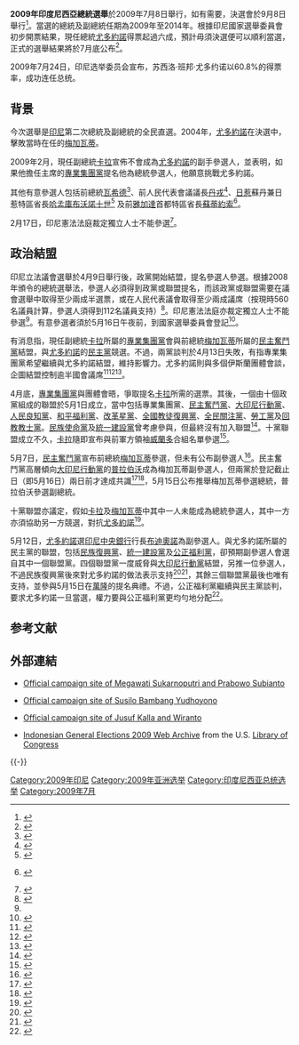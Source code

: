 {{Infobox Election
| election_name      = 2009年印度尼西亞總統選舉
| country            = 印度尼西亞
| type               = 總統
| ongoing            = no
| previous_election  = 2004年印度尼西亞總統選舉
| previous_year      = 2004年
| next_election      = 2014年印度尼西亞總統選舉
| next_year          = 2014年
| election_date      = 2009年7月8日

<!-- Susilo Bambang Yudhoyono -->
| image1             = [[File:SusiloBambangYudhoyono.jpg|70px]]
| nominee1           = [[蘇西洛·班邦·尤多約諾|蘇西洛·班邦·尤多約諾]]
| party1             = 民主黨
| running_mate1      = '''[[布迪奧諾|布迪奧諾]]'''
| popular_vote1      = 73,874,562
| percentage1        = 60.80%

<!-- Megawati Sukarnoputri -->
| image2             = [[File:President_Megawati_Sukarnoputri_-_Indonesia.jpg|80px]]
| nominee2           = [[梅加瓦蒂·蘇加諾普翠|梅加瓦蒂·蘇加諾普翠]]
| party2             = 民主奮鬥黨
| running_mate2      = [[普拉博沃·蘇比安托|普拉伯沃]]
| popular_vote2      = 32,548,105
| percentage2        = 26.79%

<!-- Jusuf Kalla -->
| image3             = [[File:Jusuf_Kalla.jpg|70px]]
| nominee3           = [[優素福·卡爾拉|優素福·卡爾拉]]
| party3             = 專業集團黨
| running_mate3      = [[威蘭多|威蘭多]]
| popular_vote3      = 15,081,814
| percentage3        = 12.41%
| map_image          = 2009 PresElectionsIndonesia.png
| map_caption        = 按每省得票最多的候選人劃分的選舉形勢圖。梅加瓦蒂·蘇加諾普翠：<span style="color:red;">紅</span>；蘇西洛·班邦·尤多約諾：<span style="color:#0026FF;">藍</span>；優素福·卡爾拉：<span style="color:#FFD800;">黃</span>。<ref>{{Cite web |url=http://mediacenter.kpu.go.id/images/mediacenter/pilpres2009/rekapitulasi_nasional.pdf |title=General Elections Commission Results Tabulation |accessdate=2013-10-22 |archive-date=2013-12-25 |archive-url=http://webarchive.loc.gov/all/20131225095757/http%3A//mediacenter.kpu.go.id/images/mediacenter/pilpres2009/rekapitulasi_nasional.pdf |dead-url=yes }}</ref>
| title              = 總統
| before_election    = [[蘇西洛·班邦·尤多約諾|蘇西洛·班邦·尤多約諾]]
| before_party       = 民主黨
| after_election     = [[蘇西洛·班邦·尤多約諾|蘇西洛·班邦·尤多約諾]]
| after_party        = 民主黨
}}

'''2009年印度尼西亞總統選舉'''於2009年7月8日舉行，如有需要，決選會於9月8日舉行<ref>{{cite news | last = Yang | first = Lina | title = Indonesia's presidential election day set at July 8 | url = http://news.xinhuanet.com/english/2009-01/23/content_10706882.htm | publisher = Xinhua | date = 2009-01-23 | accessdate = 2009-05-16 | archive-date = 2012-11-06 | archive-url = https://web.archive.org/web/20121106083217/http://news.xinhuanet.com/english/2009-01/23/content_10706882.htm | dead-url = no }}</ref>。當選的總統及副總統任期為2009年至2014年。根據印尼國家選舉委員會初步開票結果，現任總統[[蘇西洛·班邦·尤多約諾|尤多約諾]]得票起過六成，預計毋須決選便可以順利當選，正式的選舉結果將於7月底公布<ref>{{cite news| author =楊明娟| title =印尼官方初步開票顯示 尤多約諾贏得總統大選| url =http://news.rti.org.tw/index_newsContent.aspx?nid=205424| publisher =[[台灣中央廣播電台|台灣中央廣播電台]]| date =2009-07-09| accessdate =2009-07-12| deadurl =yes| archiveurl =https://archive.is/20120713153716/http://news.rti.org.tw/index_newsContent.aspx?nid=205424| archivedate =2012-07-13}}</ref>。

2009年7月24日，印尼选举委员会宣布，苏西洛·班邦·尤多约诺以60.8%的得票率，成功连任总统。

== 背景 ==

今次選舉是[[印尼|印尼]]第二次總統及副總統的全民直選。2004年，[[蘇西洛·班邦·尤多約諾|尤多約諾]]在決選中，擊敗當時在任的[[梅加瓦蒂·蘇加諾普翠|梅加瓦蒂]]。

2009年2月，現任副總統[[優素福·卡爾拉|卡拉]]宣佈不會成為[[蘇西洛·班邦·尤多約諾|尤多約諾]]的副手參選人，並表明，如果他擔任主席的[[專業集團黨|專業集團黨]]提名他為總統參選人，他願意挑戰尤多約諾。

其他有意參選人包括前總統[[阿卜杜勒-拉赫曼·瓦希德|瓦希德]]<ref>{{cite news | title = Abdurrahman Wahid plans new bid for Indonesian presidency | url = http://www.radioaustralia.net.au/news/stories/200807/s2306076.htm | publisher = [[Radio_Australia|Radio Australia]] | date = 2008-07-17 | accessdate = 2009-05-17 | archive-date = 2008-10-11 | archive-url = https://web.archive.org/web/20081011054600/http://www.radioaustralia.net.au/news/stories/200807/s2306076.htm | dead-url = no }}</ref>、前人民代表會議議長[[阿克巴爾·丹戎|丹戎]]<ref>{{cite news | title = Akbar Tanjung ready to join next year's presidential election | url = http://www.antara.co.id/en/arc/2008/5/25/akbar-tanjung-ready-to-join-next-years-presidential-election/ | publisher = [[ANTARA|ANTARA]] | date = 2008-05-25 | accessdate = 2009-05-17 | deadurl = yes | archiveurl = https://web.archive.org/web/20090414115826/http://antara.co.id/en/arc/2008/5/25/akbar-tanjung-ready-to-join-next-years-presidential-election/ | archivedate = 2009-04-14 }}</ref>、[[日惹|日惹]]蘇丹兼日惹特區省長[[哈孟庫布沃諾十世|哈孟庫布沃諾十世]]<ref>{{cite news | title = Indonesian sultan to run for president | url = http://www.antara.co.id/en/arc/2008/10/29/indonesian-sultan-to-run-for-president/ | publisher = [[ANTARA|ANTARA]] | date = 2008-10-29 | accessdate = 2009-05-17 | deadurl = yes | archiveurl = https://archive.is/20120903230814/http://www.antara.co.id/en/arc/2008/10/29/indonesian-sultan-to-run-for-president/ | archivedate = 2012-09-03 }}</ref> 及前[[雅加達|雅加達]]首都特區省長[[蘇蒂約索|蘇蒂約索]]<ref>{{id icon}} {{cite news | title = Sutiyoso Berpeluang Besar Jika Cermat Pilih Cawapres | url = http://www.suaramerdeka.com/cybernews/harian/0710/02/nas6.htm | publisher = [[Suara_Merdeka_(newspaper)|Suara Merdeka]] | date = 2007-10-02 | accessdate = 2009-05-17 | deadurl = yes | archiveurl = https://web.archive.org/web/20090802074143/http://www.suaramerdeka.com/cybernews/harian/0710/02/nas6.htm | archivedate = 2009-08-02 }}</ref>。

2月17日，印尼憲法法庭裁定獨立人士不能參選<ref name="Pasandaran">{{cite news | first = Camelia | last = Pasandaran | script-title =en:Court Rules Out Independent Candidates for ’09 | publisher = [[Jakarta_Globe|Jakarta Globe]] | date = 2009-02-18 | accessdate = 2009-06-12}}</ref>。

== 政治結盟 ==

印尼立法議會選舉於4月9日舉行後，政黨開始結盟，提名參選人參選。根據2008年頒令的總統選舉法，參選人必須得到政黨或聯盟提名，而該政黨或聯盟需要在議會選舉中取得至少兩成半選票，或在人民代表議會取得至少兩成議席（按現時560名議員計算，參選人須得到112名議員支持）<ref>{{cite news | title = Many votes to count | url = http://www.economist.com/world/asia/displaystory.cfm?story_id=13448679 | publisher = [[The_Economist|The Economist]] | date = 2009-04-09 | accessdate = 2009-05-14 | archive-date = 2019-08-22 | archive-url = https://web.archive.org/web/20190822023426/https://www.economist.com/asia/2009/04/09/many-votes-to-count | dead-url = no }}</ref>。印尼憲法法庭亦裁定獨立人士不能參選<ref name="Pasandaran"/>。有意參選者須於5月16日午夜前，到國家選舉委員會登記<ref>{{cite news | title = KPU urge presidential candidates to register before deadline passed | url = http://www.thejakartapost.com/news/2009/05/15/kpu-urge-presidential-candidates-register-deadline-passed.html | publisher = [[The_Jakarta_Post|The Jakarta Post]] | date = 2009-05-15 | accessdate = 2009-05-16 }}{{dead link|date=2017年11月 |bot=InternetArchiveBot }}</ref>。

有消息指，現任副總統[[優素福·卡爾拉|卡拉]]所屬的[[專業集團黨|專業集團黨]]會與前總統[[梅加瓦蒂·蘇加諾普翠|梅加瓦蒂]]所屬的[[民主奮鬥黨|民主奮鬥黨]]結盟，與[[蘇西洛·班邦·尤多約諾|尤多約諾]]的[[民主黨_(印尼)|民主黨]]競選。不過，兩黨談判於4月13日失敗，有指專業集團黨希望繼續與尤多約諾結盟，維持影響力。尤多約諾則與多個伊斯蘭團體會談，企圖結盟控制逾半國會議席<ref>{{cite news | first = Muklis | last = Ali | title = Indonesia president's party eyes Golkar, Islamist pact | url = http://www.reuters.com/article/worldNews/idUSTRE53C0QX20090413 | publisher = [[Reuters|Reuters]] | date = 2009-04-13 | accessdate = 2009-05-14 | archive-date = 2019-08-22 | archive-url = https://web.archive.org/web/20190822023427/https://www.reuters.com/article/us-indonesia-election/indonesia-presidents-party-eyes-golkar-islamist-pact-idUSTRE53C0QX20090413 | dead-url = no }}</ref><ref>{{cite news | title = Democrat Party Exploring Coalition With Golkar | url = http://www.bernama.com/bernama/v5/newsworld.php?id=403756 | publisher = Bernama.com | date = 2009-04-13 | accessdate = 2009-05-14 | archive-date = 2016-03-03 | archive-url = https://web.archive.org/web/20160303194031/http://www.bernama.com/bernama/v5/newsworld.php?id=403756 | dead-url = no }}</ref><ref>{{cite news | title = Indonesia coalition talks 'near' | url = http://news.bbc.co.uk/2/hi/asia-pacific/7996419.stm | publisher = [[BBC|BBC]] | date = 2009-04-13 | accessdate = 2009-05-14 | archive-date = 2018-06-23 | archive-url = https://web.archive.org/web/20180623062017/http://news.bbc.co.uk/2/hi/asia-pacific/7996419.stm | dead-url = no }}</ref>。

4月底，[[專業集團黨|專業集團黨]]與團體會晤，爭取提名[[優素福·卡爾拉|卡拉]]所需的選票。其後，一個由十個政黨組成的聯盟於5月1日成立，當中包括專業集團黨、[[民主奮鬥黨|民主奮鬥黨]]、[[大印尼行動黨|大印尼行動黨]]、[[人民良知黨|人民良知黨]]、[[和平福利黨|和平福利黨]]、[[改革星黨|改革星黨]]、[[全國教徒復興黨|全國教徒復興黨]]、[[全民關注黨|全民關注黨]]、[[印尼勞工黨|勞工黨]]及[[印尼回教教士黨|回教教士黨]]。[[民族使命黨|民族使命黨]]及[[統一建設黨|統一建設黨]]曾考慮參與，但最終沒有加入聯盟<ref>{{cite news | first = Dicky | last = Christanto | title = Political parties ink coalition agreement | url = http://www.thejakartapost.com/news/2009/05/01/political-parties-ink-coalition-agreement.html | publisher = [[The_Jakarta_Post|The Jakarta Post]] | date = 2009-05-01 | accessdate = 2009-05-14 | deadurl = yes | archiveurl = https://web.archive.org/web/20090513235508/http://www.thejakartapost.com/news/2009/05/01/political-parties-ink-coalition-agreement.html | archivedate = 2009-05-13 }}</ref>。十黨聯盟成立不久，[[優素福·卡爾拉|卡拉]]隨即宣布與前軍方領袖[[威蘭多|威蘭多]]合組名單參選<ref name="Kalla Wiranto">{{cite news | title = Indonesia's Kalla, Wiranto in presidency run | url = http://www.google.com/hostednews/afp/article/ALeqM5g_0mBYcrvaRhceoxYohK5I1GB4Gg | publisher = [[Agence_France-Presse|Agence France-Presse]] | date = 2009-05-01 | accessdate = 2009-05-14 | archive-date = 2012-09-06 | archive-url = https://archive.is/20120906221118/www.google.com/hostednews/afp/article/ALeqM5g_0mBYcrvaRhceoxYohK5I1GB4Gg | dead-url = no }}</ref>。

5月7日，[[民主奮鬥黨|民主奮鬥黨]]宣布前總統[[梅加瓦蒂·蘇加諾普翠|梅加瓦蒂]]參選，但未有公布副參選人<ref>{{cite news | title = Indonesia's PDIP Party officially nominates Megawati as presidential candidate | url = http://english.people.com.cn/90001/90777/90851/6653237.html | publisher = [[People's_Daily|People's Daily]] | date = 2009-05-07 | accessdate = 2009-05-14 | archive-url = https://web.archive.org/web/20110606010832/http://english.people.com.cn/90001/90777/90851/6653237.html | archive-date = 2011-06-06 | dead-url = yes }}</ref>。民主奮鬥黨高層傾向[[大印尼行動黨|大印尼行動黨]]的[[普拉伯沃|普拉伯沃]]成為梅加瓦蒂副參選人，但兩黨於登記截止日（即5月16日）兩日前才達成共識<ref>{{cite news | first = Markus Junianto | last = Sihaloho | title = PDI-P to Announce Megawati's Mate | url = http://www.thejakartaglobe.com/news/national/article/18920.html | publisher = [[Jakarta_Globe|Jakarta Globe]] | date = 2009-05-02 | accessdate = 2009-05-14 | archive-url = https://web.archive.org/web/20200328040154/https://jakartaglobe.id/news/national/article/18920.html | archive-date = 2020-03-28 | dead-url = yes }}</ref><ref>{{cite news | first = Markus Junianto | last = Sihaloho | author2 = Hutapea, Febriamy | title = Mega's Hopes Go Down to The Wire | url = http://www.thejakartaglobe.com/home/article/19860.html | publisher = [[Jakarta_Globe|Jakarta Globe]] | date = 2009-05-15 | accessdate = 2009-05-15 | deadurl = yes | archiveurl = https://web.archive.org/web/20090519035525/http://www.thejakartaglobe.com/home/article/19860.html | archivedate = 2009-05-19 }}</ref>，5月15日公布推舉梅加瓦蒂參選總統，普拉伯沃參選副總統。

十黨聯盟亦議定，假如[[優素福·卡爾拉|卡拉]]及[[梅加瓦蒂·蘇加諾普翠|梅加瓦蒂]]中其中一人未能成為總統參選人，其中一方亦須協助另一方競選，對抗[[蘇西洛·班邦·尤多約諾|尤多約諾]]<ref>{{cite news | last = Suhartono | title = JK-Win dan Mega-Pro Akan Saling Dukung | url = http://nasional.kompas.com/read/xml/2009/05/16/01083631/JK-Win.dan.Mega-Pro.Akan.Saling.Dukung | publisher = [[Kompas|Kompas]] | date = 2009-05-16 | accessdate = 2009-05-16 | archive-date = 2009-05-19 | archive-url = https://web.archive.org/web/20090519131055/http://nasional.kompas.com/read/xml/2009/05/16/01083631/JK-Win.dan.Mega-Pro.Akan.Saling.Dukung | dead-url = no }}</ref>。

5月12日，[[蘇西洛·班邦·尤多約諾|尤多約諾]]選[[印尼中央銀行|印尼中央銀行]]行長[[布迪奧諾|布迪奧諾]]為副參選人。與尤多約諾所屬的民主黨的聯盟，包括[[民族復興黨|民族復興黨]]、[[統一建設黨|統一建設黨]]及[[公正福利黨|公正福利黨]]，卻預期副參選人會選自其中一個聯盟黨。四個聯盟黨一度威脅與[[大印尼行動黨|大印尼行動黨]]結盟，另推一位參選人，不過民族復興黨後來對尤多約諾的做法表示支持<ref>{{cite news | title = President Susilo's party allies threaten to withdraw support | url = http://english.people.com.cn/90001/90777/90851/6656232.html | publisher = [[People's_Daily|People's Daily]] | date = 2009-05-12 | accessdate = 2009-05-16 | archive-url = https://web.archive.org/web/20110606010854/http://english.people.com.cn/90001/90777/90851/6656232.html | archive-date = 2011-06-06 | dead-url = yes }}</ref><ref>{{cite news | title = PKB firm in its support for SBY-Boediono presidential ticket | url = http://www.antara.co.id/en/arc/2009/5/14/pkb-firm-in-its-support-for-sby-boediono-presidential-ticket/ | publisher = [[ANTARA|ANTARA]] | date = 2009-05-14 | accessdate = 2009-05-16 | deadurl = yes | archiveurl = https://web.archive.org/web/20090517052413/http://antara.co.id/en/arc/2009/5/14/pkb-firm-in-its-support-for-sby-boediono-presidential-ticket/ | archivedate = 2009-05-17 }}</ref>，其餘三個聯盟黨最後也唯有支持，並參與5月15日在[[萬隆|萬隆]]的提名典禮。不過，公正福利黨繼續與民主黨談判，要求尤多約諾一旦當選，權力要與公正福利黨更均勻地分配<ref>{{cite news | title = Islamic Allies Give Nod to SBY's Choice And Return to the Coalition Talks Table | url = http://www.thejakartaglobe.com/home/article/19990.html | publisher = [[Jakarta_Globe|Jakarta Globe]] | date = 2009-05-15 | accessdate = 2009-05-16 | deadurl = yes | archiveurl = https://web.archive.org/web/20090519183154/http://www.thejakartaglobe.com/home/article/19990.html | archivedate = 2009-05-19 }}</ref>。

== 参考文献 ==
{{Reflist|30em}}

==外部連結==
{{Commons category|Indonesian presidential election, 2009}}
* {{id}} [https://web.archive.org/web/20090623232444/http://www.megaprabowo.com/ Official campaign site of Megawati Sukarnoputri and Prabowo Subianto]
* {{id}} [https://web.archive.org/web/20090623194106/http://www.sbypresidenku.com/ Official campaign site of Susilo Bambang Yudhoyono]
* {{id}} [https://web.archive.org/web/20091008203834/http://jklebihbaik.com/ Official campaign site of Jusuf Kalla and Wiranto]
* [http://lcweb2.loc.gov/diglib/lcwa/html/idelec09/idelec09-overview.html Indonesian General Elections 2009 Web Archive]{{Wayback|url=http://lcweb2.loc.gov/diglib/lcwa/html/idelec09/idelec09-overview.html |date=20150220075755 }} from the U.S. [[Library_of_Congress|Library of Congress]]

{{-}}
{{印尼選舉}}

[[Category:2009年印尼|Category:2009年印尼]]
[[Category:2009年亚洲选举|Category:2009年亚洲选举]]
[[Category:印度尼西亚总统选举|Category:印度尼西亚总统选举]]
[[Category:2009年7月|Category:2009年7月]]